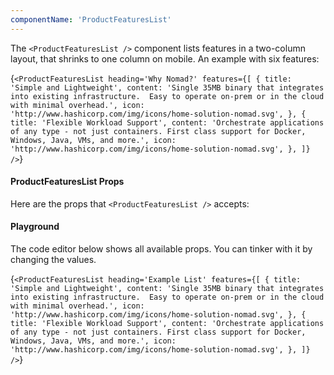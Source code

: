```yaml
---
componentName: 'ProductFeaturesList'
---
```


The `<ProductFeaturesList />` component lists features in a two-column layout, that shrinks to one column on mobile. An example with six features:

<LiveComponent>{`<ProductFeaturesList heading='Why Nomad?' features={[
    {
      title: 'Simple and Lightweight',
      content:
        'Single 35MB binary that integrates into existing infrastructure.  Easy to operate on-prem or in the cloud with minimal overhead.',
      icon: 'http://www.hashicorp.com/img/icons/home-solution-nomad.svg',
    },
    {
      title: 'Flexible Workload Support',
      content:
        'Orchestrate applications of any type - not just containers. First class support for Docker, Windows, Java, VMs, and more.',
      icon: 'http://www.hashicorp.com/img/icons/home-solution-nomad.svg',
    },
  ]} />`}</LiveComponent>

#### ProductFeaturesList Props

Here are the props that `<ProductFeaturesList />` accepts:

<PropsTable props={componentProps} />

#### Playground

The code editor below shows all available props. You can tinker with it by changing the values.

<LiveComponent>{`<ProductFeaturesList
  heading='Example List'
  features={[
    {
      title: 'Simple and Lightweight',
      content:
        'Single 35MB binary that integrates into existing infrastructure.  Easy to operate on-prem or in the cloud with minimal overhead.',
      icon: 'http://www.hashicorp.com/img/icons/home-solution-nomad.svg',
    },
    {
      title: 'Flexible Workload Support',
      content:
        'Orchestrate applications of any type - not just containers. First class support for Docker, Windows, Java, VMs, and more.',
      icon: 'http://www.hashicorp.com/img/icons/home-solution-nomad.svg',
    },
  ]}
/>`}</LiveComponent>

